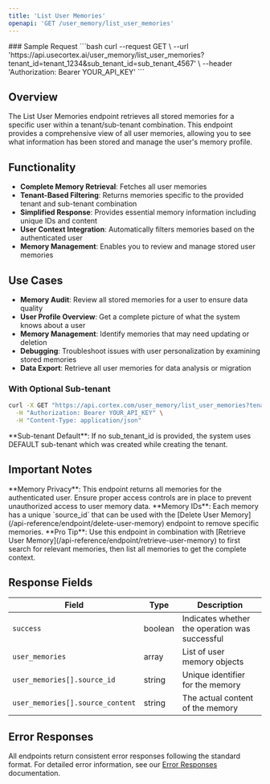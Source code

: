 ```yaml
---
title: 'List User Memories'
openapi: 'GET /user_memory/list_user_memories'
---
```



<Panel>
  <TableOfContents />
</Panel>
### Sample Request
<TryIt />
```bash
curl --request GET \
  --url 'https://api.usecortex.ai/user_memory/list_user_memories?tenant_id=tenant_1234&sub_tenant_id=sub_tenant_4567' \
  --header 'Authorization: Bearer YOUR_API_KEY'
  ```


## Overview

The List User Memories endpoint retrieves all stored memories for a specific user within a tenant/sub-tenant combination. This endpoint provides a comprehensive view of all user memories, allowing you to see what information has been stored and manage the user's memory profile.

## Functionality

- **Complete Memory Retrieval**: Fetches all user memories
- **Tenant-Based Filtering**: Returns memories specific to the provided tenant and sub-tenant combination
- **Simplified Response**: Provides essential memory information including unique IDs and content
- **User Context Integration**: Automatically filters memories based on the authenticated user
- **Memory Management**: Enables you to review and manage stored user memories

## Use Cases

- **Memory Audit**: Review all stored memories for a user to ensure data quality
- **User Profile Overview**: Get a complete picture of what the system knows about a user
- **Memory Management**: Identify memories that may need updating or deletion
- **Debugging**: Troubleshoot issues with user personalization by examining stored memories
- **Data Export**: Retrieve all user memories for data analysis or migration

### With Optional Sub-tenant

```bash
curl -X GET "https://api.cortex.com/user_memory/list_user_memories?tenant_id=company_123" \
  -H "Authorization: Bearer YOUR_API_KEY" \
  -H "Content-Type: application/json"
```

<Note>
**Sub-tenant Default**: If no sub_tenant_id is provided, the system uses DEFAULT sub-tenant which was created while creating the tenant.
</Note>

## Important Notes

<Warning>
**Memory Privacy**: This endpoint returns all memories for the authenticated user. Ensure proper access controls are in place to prevent unauthorized access to user memory data.
</Warning>

<Info>
**Memory IDs**: Each memory has a unique `source_id` that can be used with the [Delete User Memory](/api-reference/endpoint/delete-user-memory) endpoint to remove specific memories.
</Info>

<Tip>
**Pro Tip**: Use this endpoint in combination with [Retrieve User Memory](/api-reference/endpoint/retrieve-user-memory) to first search for relevant memories, then list all memories to get the complete context.
</Tip>

## Response Fields

| Field | Type | Description |
|-------|------|-------------|
| `success` | boolean | Indicates whether the operation was successful |
| `user_memories` | array | List of user memory objects |
| `user_memories[].source_id` | string | Unique identifier for the memory |
| `user_memories[].source_content` | string | The actual content of the memory |

## Error Responses

All endpoints return consistent error responses following the standard format. For detailed error information, see our [Error Responses](/api-reference/error-responses) documentation.


